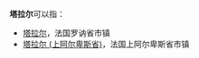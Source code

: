'''塔拉尔'''可以指：
*[[塔拉尔|塔拉尔]]，法国罗讷省市镇
*[[塔拉尔_(上阿尔卑斯省)|塔拉尔 (上阿尔卑斯省)]]，法国上阿尔卑斯省市镇

{{Disambig|Cat=三字消歧义}}